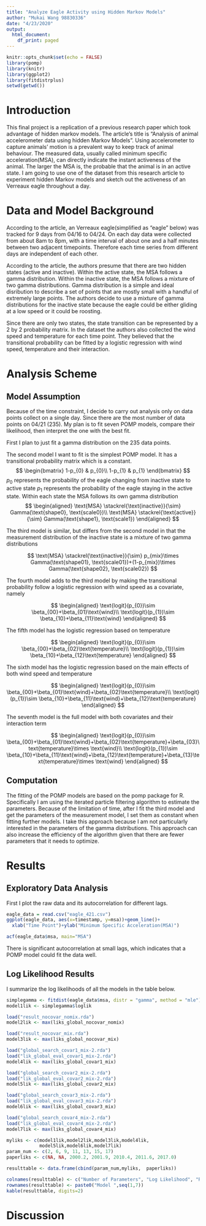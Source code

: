```yaml
---
title: "Analyze Eagle Activity using Hidden Markov Models"
author: "Mukai Wang 98830336"
date: "4/23/2020"
output:
  html_document:
    df_print: paged
---
```


```r
knitr::opts_chunk$set(echo = FALSE)
library(pomp)
library(knitr)
library(ggplot2)
library(fitdistrplus)
setwd(getwd())
```

# Introduction

This final project is a replication of a previous research paper which took advantage of hidden markov models. The article's title is "Analysis of animal accelerometer data using hidden Markov Models". Using accelerometer to capture animals' motion is a prevalent way to keep track of animal behaviour. The measured data, usually called minimum specific acceleration(MSA), can directly indicate the instant activeness of the animal. The larger the MSA is, the probable that the animal is in an active state. I am going to use one of the dataset from this research article to experiment hidden Markov models and sketch out the activeness of an Verreaux eagle throughout a day.

# Data and Model Background

According to the article, an Verreaux eagle(simplified as "eagle" below) was tracked for 9 days from 04/16 to 04/24. On each day data were collected from about 8am to 8pm, with a time interval of about one and a half minutes between two adjacent timepoints. Therefore each time series from different days are independent of each other.

According to the article, the authors presume that there are two hidden states (active and inactive). Within the active state, the MSA follows a gamma distribution. Within the inactive state, the MSA follows a mixture of two gamma distributions. Gamma distribution is a simple and ideal disribution to describe a set of points that are mostly small with a handful of extremely large points. The authors decide to use a mixture of gamma distributions for the inactive state because the eagle could be either gliding at a low speed or it could be roosting.

Since there are only two states, the state transition can be represented by a 2 by 2 probability matrix. In the dataset the authors also collected the wind speed and temperature for each time point. They believed that the transitional probability can be fitted by a logistic regression with wind speed, temperature and their interaction.

# Analysis Scheme

## Model Assumption
Because of the time constraint, I decide to carry out analysis only on data points collect on a single day. Since there are the most number of data points on 04/21 (235). My plan is to fit seven POMP models, compare their likelihood, then interpret the one with the best fit.

First I plan to just fit a gamma distribution on the 235 data points.

The second model I want to fit is the simplest POMP model. It has a transitional probability matrix which is a constant.
$$
\begin{bmatrix}
1-p_{0} & p_{0}\\
1-p_{1} & p_{1}
\end{bmatrix}
$$
$p_{0}$ represents the probability of the eagle changing from inactive state to active state $p_{1}$ represents the probability of the eagle staying in the active state. Within each state the MSA follows its own gamma distribution
$$
\begin{aligned}
\text{MSA} \stackrel{\text{inactive}}{\sim} Gamma(\text{shape0}, \text{scale0})\\
\text{MSA} \stackrel{\text{active}}{\sim} Gamma(\text{shape1}, \text{scale1})
\end{aligned}
$$

The third model is similar, but differs from the second model in that the measurement distribution of the inactive state is a mixture of two gamma distributions

$$
\text{MSA} \stackrel{\text{inactive}}{\sim} p_{mix}\times Gamma(\text{shape01}, \text{scale01})+(1-p_{mix})\times Gamma(\text{shape02}, \text{scale02})
$$

The fourth model adds to the third model by making the transitional probability follow a logistic regression with wind speed as a covariate, namely

$$
\begin{aligned}
\text{logit}(p_{0})\sim \beta_{00}+\beta_{01}\text{wind}\\
\text{logit}(p_{1})\sim \beta_{10}+\beta_{11}\text{wind}
\end{aligned}
$$

The fifth model has the logistic regression based on temperature

$$
\begin{aligned}
\text{logit}(p_{0})\sim \beta_{00}+\beta_{02}\text{temperature}\\
\text{logit}(p_{1})\sim \beta_{10}+\beta_{12}\text{temperature}
\end{aligned}
$$

The sixth model has the logistic regression based on the main effects of both wind speed and temperature

$$
\begin{aligned}
\text{logit}(p_{0})\sim \beta_{00}+\beta_{01}\text{wind}+\beta_{02}\text{temperature}\\
\text{logit}(p_{1})\sim \beta_{10}+\beta_{11}\text{wind}+\beta_{12}\text{temperature}
\end{aligned}
$$

The seventh model is the full model with both covariates and their interaction term

$$
\begin{aligned}
\text{logit}(p_{0})\sim \beta_{00}+\beta_{01}\text{wind}+\beta_{02}\text{temperature}+\beta_{03}\text{temperature}\times \text{wind}\\
\text{logit}(p_{1})\sim \beta_{10}+\beta_{11}\text{wind}+\beta_{12}\text{temperature}+\beta_{13}\text{temperature}\times \text{wind}
\end{aligned}
$$

## Computation

The fitting of the POMP models are based on the pomp package for R. Specifically I am using the iterated particle filtering algorithm to estimate the parameters. Because of the limitation of time, after I fit the third model and get the parameters of the measurement model, I set them as constant when fitting further models. I take this approach because I am not particularly interested in the parameters of the gamma distributions. This approach can also increase the efficiency of the algorithm given that there are fewer parameters that it needs to optimize. 

# Results

## Exploratory Data Analysis

First I plot the raw data and its autocorrelation for different lags. 
```r
eagle_data = read.csv("eagle_421.csv")
ggplot(eagle_data, aes(x=timestamp, y=msa))+geom_line()+
  xlab("Time Point")+ylab("Minimum Specific Acceleration(MSA)")
```

```r
acf(eagle_data$msa, main="MSA")
```

There is significant autocorrelation at small lags, which indicates that a POMP model could fit the data well.

## Log Likelihood Results

I summarize the log likelihoods of all the models in the table below. 

```r
simplegamma <- fitdist(eagle_data$msa, distr = "gamma", method = "mle")
model1lik <- simplegamma$loglik

load("result_nocovar_nomix.rda")
model2lik <- max(liks_global_nocovar_nomix)

load("result_nocovar_mix.rda")
model3lik <- max(liks_global_nocovar_mix)

load("global_search_covar1_mix-2.rda")
load("lik_global_eval_covar1_mix-2.rda")
model4lik <- max(liks_global_covar1_mix)

load("global_search_covar2_mix-2.rda")
load("lik_global_eval_covar2_mix-2.rda")
model5lik <- max(liks_global_covar2_mix)

load("global_search_covar3_mix-2.rda")
load("lik_global_eval_covar3_mix-2.rda")
model6lik <- max(liks_global_covar3_mix)

load("global_search_covar4_mix-2.rda")
load("lik_global_eval_covar4_mix-2.rda")
model7lik <- max(liks_global_covar4_mix)

myliks <- c(model1lik,model2lik,model3lik,model4lik,
            model5lik,model6lik,model7lik)
param_num <- c(2, 6, 9, 11, 13, 15, 17)
paperliks <- c(NA, NA, 2000.2, 2001.9, 2010.4, 2011.6, 2017.0)

resulttable <- data.frame(cbind(param_num,myliks,  paperliks))

colnames(resulttable) <- c("Number of Parameters", "Log Likelihood", "Results from Article")
rownames(resulttable) <- paste0("Model ",seq(1,7))
kable(resulttable, digits=2)
```


# Discussion

